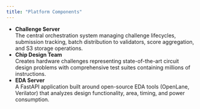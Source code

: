 ```yaml
---
title: "Platform Components"
---
```


- **Challenge Server**\
  The central orchestration system managing challenge lifecycles, submission tracking, batch distribution to validators, score aggregation, and S3 storage operations.
- **Chip Design Team**\
  Creates hardware challenges representing state-of-the-art circuit design problems with comprehensive test suites containing millions of instructions.
- **EDA Server**\
  A FastAPI application built around open-source EDA tools (OpenLane, Verilator) that analyzes design functionality, area, timing, and power consumption.